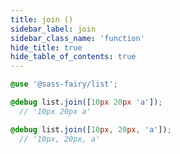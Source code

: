 ```yaml
---
title: join ()
sidebar_label: join
sidebar_class_name: 'function'
hide_title: true
hide_table_of_contents: true
---
```


<DocPage fieldName="join" fieldType="function" spec={Spec} />

```scss
@use '@sass-fairy/list';

@debug list.join([10px 20px 'a']);
  // '10px 20px a'

@debug list.join([10px, 20px, 'a']);
  // '10px, 20px, a'
```
